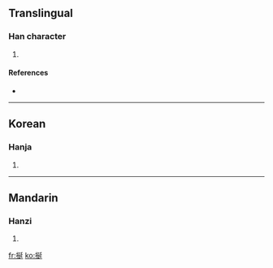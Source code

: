 ==Translingual==

===Han character===
{{Han char|rn=64|rad=手|as=07|sn=10|four=5204<sub>1</sub>|canj=手弓大一 (QNKM)}}

# {{defn|Han|sort=手07}}

====References====
* {{Han ref|kx=0432.050|dkj=12107|dj=0781.140|hdz=31871.060|uh=633B|ud=25403|bh=D57D|bd=54653}}

----

==Korean==

===Hanja===
{{ko-hanja|hangeul=연|eumhun=|rv=yeon|mr=yŏn|y=yen}}

# {{defn|Korean}}

----

==Mandarin==

===Hanzi===
{{cmn-hanzi|pin=[[shān]] ([[shan1]])|wg=shan<sup>1</sup>}}

# {{defn|Mandarin}}

[[fr:挻]]
[[ko:挻]]